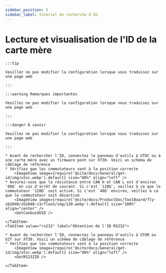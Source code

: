 ```yaml
---
sidebar_position: 5
sidebar_label: Tutoriel de recherche d'ID
---
```





# Lecture et visualisation de l'ID de la carte mère

    :::tip

    Veuillez ne pas modifier la configuration lorsque vous traduisez sur une page web

    :::

    :::warning Remarques importantes

    Veuillez ne pas modifier la configuration lorsque vous traduisez sur une page web

    :::

    :::danger À savoir

    Veuillez ne pas modifier la configuration lorsque vous traduisez sur une page web

    :::

<Tabs>
    <TabItem value="can" label="Obtention de l'UUID CANBus">

    * Avant de rechercher l'ID, connectez le panneau d'outils à UTOC ou à une carte mère avec un firmware pont sur XT30. Voici un schéma de câblage de référence
    * Vérifiez que les commutateurs sont à la position correcte
        <ImageView image={require('@site/docs/General/get-id/img/utoc.webp').default} size="80%" align="left" />
    * Assurez-vous que la résistance entre CAN H et CAN L est d'environ `60Ω` en cas d'arrêt de courant. Si c'est `120Ω`, veillez à ce que le commutateur `120Ω` soit activé. Si c'est `40Ω` environ, veillez à ce que le commutateur soit désactivé
        <ImageView image={require('@site/docs/ProductDoc/ToolBoard/fly-sb2040/sb2040-v3/flash/img/120.webp').default} size="100%" align="center" />   
        <GetCanbusUUID />

    </TabItem>
    <TabItem value="rs232" label="Obtention de l'ID RS232">

    * Avant de rechercher l'ID, connectez le panneau d'outils à UTOR ou G2T sur XT30. Voici un schéma de câblage de référence
    * Vérifiez que les commutateurs sont à la position correcte
        <ImageView image={require('@site/docs/General/get-id/img/utor.webp').default} size="80%" align="left" />              
        <GetRS232ID />

    </TabItem>
</Tabs>